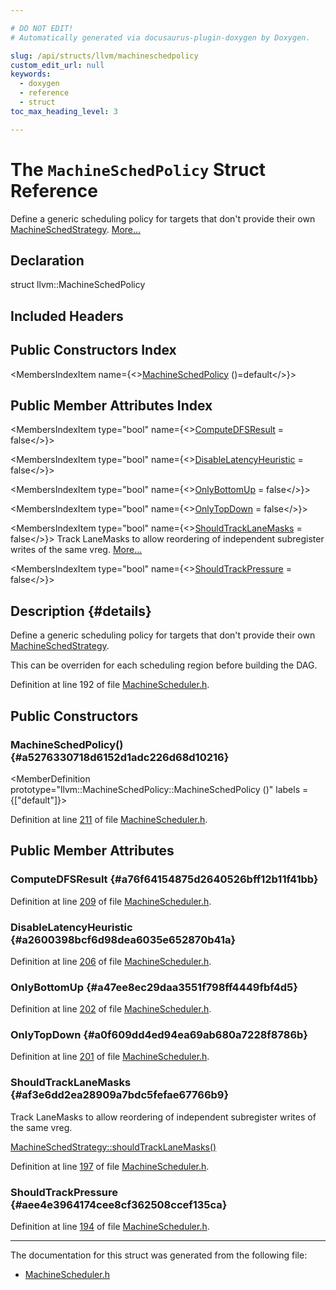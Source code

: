 ```yaml
---

# DO NOT EDIT!
# Automatically generated via docusaurus-plugin-doxygen by Doxygen.

slug: /api/structs/llvm/machineschedpolicy
custom_edit_url: null
keywords:
  - doxygen
  - reference
  - struct
toc_max_heading_level: 3

---
```





# The `MachineSchedPolicy` Struct Reference

<DoxygenPage pluginConfig={pluginConfig}>

Define a generic scheduling policy for targets that don&#39;t provide their own <a href="/docs/api/classes/llvm/machineschedstrategy">MachineSchedStrategy</a>. <a href="#details">More...</a>

## Declaration

<CodeBlock>struct llvm::MachineSchedPolicy</CodeBlock>

## Included Headers

<IncludesList>
<IncludesListItem
  filePath="llvm/CodeGen/MachineScheduler.h"
  permalink="/docs/api/files/include/include/llvm/include/llvm/codegen/machinescheduler-h"
  isLocal="true" />
</IncludesList>

## Public Constructors Index

<MembersIndex>

<MembersIndexItem
  name={<><a href="#a5276330718d6152d1adc226d68d10216">MachineSchedPolicy</a> ()=default</>}>
</MembersIndexItem>

</MembersIndex>

## Public Member Attributes Index

<MembersIndex>

<MembersIndexItem
  type="bool"
  name={<><a href="#a76f64154875d2640526bff12b11f41bb">ComputeDFSResult</a> = false</>}>
</MembersIndexItem>

<MembersIndexItem
  type="bool"
  name={<><a href="#a2600398bcf6d98dea6035e652870b41a">DisableLatencyHeuristic</a> = false</>}>
</MembersIndexItem>

<MembersIndexItem
  type="bool"
  name={<><a href="#a47ee8ec29daa3551f798ff4449fbf4d5">OnlyBottomUp</a> = false</>}>
</MembersIndexItem>

<MembersIndexItem
  type="bool"
  name={<><a href="#a0f609dd4ed94ea69ab680a7228f8786b">OnlyTopDown</a> = false</>}>
</MembersIndexItem>

<MembersIndexItem
  type="bool"
  name={<><a href="#af3e6dd2ea28909a7bdc5fefae67766b9">ShouldTrackLaneMasks</a> = false</>}>
Track LaneMasks to allow reordering of independent subregister writes of the same vreg. <a href="#af3e6dd2ea28909a7bdc5fefae67766b9">More...</a>
</MembersIndexItem>

<MembersIndexItem
  type="bool"
  name={<><a href="#aee4e3964174cee8cf362508ccef135ca">ShouldTrackPressure</a> = false</>}>
</MembersIndexItem>

</MembersIndex>

## Description {#details}

Define a generic scheduling policy for targets that don&#39;t provide their own <a href="/docs/api/classes/llvm/machineschedstrategy">MachineSchedStrategy</a>.

This can be overriden for each scheduling region before building the DAG.

Definition at line 192 of file <a href="/docs/api/files/include/include/llvm/include/llvm/codegen/machinescheduler-h">MachineScheduler.h</a>.

<SectionDefinition>

## Public Constructors

### MachineSchedPolicy() {#a5276330718d6152d1adc226d68d10216}

<MemberDefinition
  prototype="llvm::MachineSchedPolicy::MachineSchedPolicy ()"
  labels = {["default"]}>

Definition at line <a href="/docs/api/files/include/include/llvm/include/llvm/codegen/machinescheduler-h/#l00211">211</a> of file <a href="/docs/api/files/include/include/llvm/include/llvm/codegen/machinescheduler-h">MachineScheduler.h</a>.
</MemberDefinition>

</SectionDefinition>

<SectionDefinition>

## Public Member Attributes

### ComputeDFSResult {#a76f64154875d2640526bff12b11f41bb}

<MemberDefinition
  prototype="bool llvm::MachineSchedPolicy::ComputeDFSResult = false">

Definition at line <a href="/docs/api/files/include/include/llvm/include/llvm/codegen/machinescheduler-h/#l00209">209</a> of file <a href="/docs/api/files/include/include/llvm/include/llvm/codegen/machinescheduler-h">MachineScheduler.h</a>.
</MemberDefinition>

### DisableLatencyHeuristic {#a2600398bcf6d98dea6035e652870b41a}

<MemberDefinition
  prototype="bool llvm::MachineSchedPolicy::DisableLatencyHeuristic = false">

Definition at line <a href="/docs/api/files/include/include/llvm/include/llvm/codegen/machinescheduler-h/#l00206">206</a> of file <a href="/docs/api/files/include/include/llvm/include/llvm/codegen/machinescheduler-h">MachineScheduler.h</a>.
</MemberDefinition>

### OnlyBottomUp {#a47ee8ec29daa3551f798ff4449fbf4d5}

<MemberDefinition
  prototype="bool llvm::MachineSchedPolicy::OnlyBottomUp = false">

Definition at line <a href="/docs/api/files/include/include/llvm/include/llvm/codegen/machinescheduler-h/#l00202">202</a> of file <a href="/docs/api/files/include/include/llvm/include/llvm/codegen/machinescheduler-h">MachineScheduler.h</a>.
</MemberDefinition>

### OnlyTopDown {#a0f609dd4ed94ea69ab680a7228f8786b}

<MemberDefinition
  prototype="bool llvm::MachineSchedPolicy::OnlyTopDown = false">

Definition at line <a href="/docs/api/files/include/include/llvm/include/llvm/codegen/machinescheduler-h/#l00201">201</a> of file <a href="/docs/api/files/include/include/llvm/include/llvm/codegen/machinescheduler-h">MachineScheduler.h</a>.
</MemberDefinition>

### ShouldTrackLaneMasks {#af3e6dd2ea28909a7bdc5fefae67766b9}

<MemberDefinition
  prototype="bool llvm::MachineSchedPolicy::ShouldTrackLaneMasks = false">
Track LaneMasks to allow reordering of independent subregister writes of the same vreg.

<SectionUser title="See Also">
<a href="/docs/api/classes/llvm/machineschedstrategy/#af1f5d487c749cd8b3fe868e48b80a84d">MachineSchedStrategy::shouldTrackLaneMasks()</a>
</SectionUser>

Definition at line <a href="/docs/api/files/include/include/llvm/include/llvm/codegen/machinescheduler-h/#l00197">197</a> of file <a href="/docs/api/files/include/include/llvm/include/llvm/codegen/machinescheduler-h">MachineScheduler.h</a>.
</MemberDefinition>

### ShouldTrackPressure {#aee4e3964174cee8cf362508ccef135ca}

<MemberDefinition
  prototype="bool llvm::MachineSchedPolicy::ShouldTrackPressure = false">

Definition at line <a href="/docs/api/files/include/include/llvm/include/llvm/codegen/machinescheduler-h/#l00194">194</a> of file <a href="/docs/api/files/include/include/llvm/include/llvm/codegen/machinescheduler-h">MachineScheduler.h</a>.
</MemberDefinition>

</SectionDefinition>

<hr/>

The documentation for this struct was generated from the following file:

<ul>
<li><a href="/docs/api/files/include/include/llvm/include/llvm/codegen/machinescheduler-h">MachineScheduler.h</a></li>
</ul>

</DoxygenPage>
